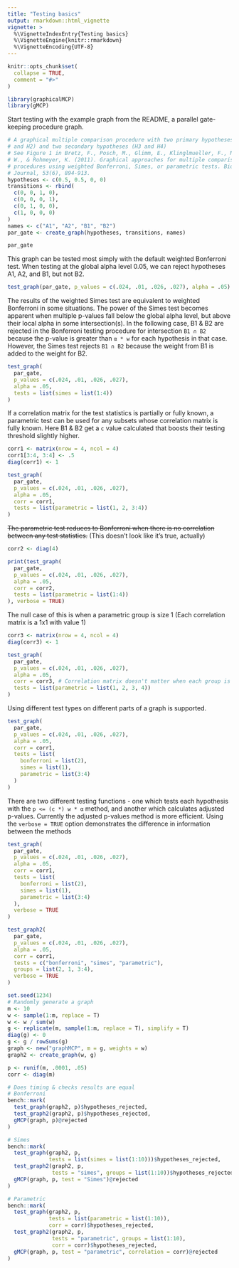 ```yaml
---
title: "Testing basics"
output: rmarkdown::html_vignette
vignette: >
  %\VignetteIndexEntry{Testing basics}
  %\VignetteEngine{knitr::rmarkdown}
  %\VignetteEncoding{UTF-8}
---
```


```r
knitr::opts_chunk$set(
  collapse = TRUE,
  comment = "#>"
)
```

```r
library(graphicalMCP)
library(gMCP)
```

Start testing with the example graph from the README, a parallel gate-keeping procedure graph.

```r
# A graphical multiple comparison procedure with two primary hypotheses (H1
# and H2) and two secondary hypotheses (H3 and H4)
# See Figure 1 in Bretz, F., Posch, M., Glimm, E., Klinglmueller, F., Maurer,
# W., & Rohmeyer, K. (2011). Graphical approaches for multiple comparison
# procedures using weighted Bonferroni, Simes, or parametric tests. Biometrical
# Journal, 53(6), 894-913.
hypotheses <- c(0.5, 0.5, 0, 0)
transitions <- rbind(
  c(0, 0, 1, 0),
  c(0, 0, 0, 1),
  c(0, 1, 0, 0),
  c(1, 0, 0, 0)
)
names <- c("A1", "A2", "B1", "B2")
par_gate <- create_graph(hypotheses, transitions, names)

par_gate
```

This graph can be tested most simply with the default weighted Bonferroni test. When testing at the global alpha level 0.05, we can reject hypotheses A1, A2, and B1, but not B2.

```r
test_graph(par_gate, p_values = c(.024, .01, .026, .027), alpha = .05)
```

The results of the weighted Simes test are equivalent to weighted Bonferroni in some situations. The power of the Simes test becomes apparent when multiple p-values fall below the global alpha level, but above their local alpha in some intersection(s). In the following case, B1 & B2 are rejected in the Bonferroni testing procedure for intersection `B1 ∩ B2` because the p-value is greater than `α * w` for each hypothesis in that case. However, the Simes test rejects `B1 ∩ B2` because the weight from B1 is added to the weight for B2.

```r
test_graph(
  par_gate,
  p_values = c(.024, .01, .026, .027),
  alpha = .05,
  tests = list(simes = list(1:4))
)
```

If a correlation matrix for the test statistics is partially or fully known, a parametric test can be used for any subsets whose correlation matrix is fully known. Here B1 & B2 get a `c` value calculated that boosts their testing threshold slightly higher. 

```r
corr1 <- matrix(nrow = 4, ncol = 4)
corr1[3:4, 3:4] <- .5
diag(corr1) <- 1

test_graph(
  par_gate,
  p_values = c(.024, .01, .026, .027),
  alpha = .05,
  corr = corr1,
  tests = list(parametric = list(1, 2, 3:4))
)
```

 ~~The parametric test reduces to Bonferroni when there is no correlation between any test statistics.~~ (This doesn't look like it's true, actually)

```r
corr2 <- diag(4)

print(test_graph(
  par_gate,
  p_values = c(.024, .01, .026, .027),
  alpha = .05,
  corr = corr2,
  tests = list(parametric = list(1:4))
), verbose = TRUE)
```

The null case of this is when a parametric group is size 1 (Each correlation matrix is a 1x1 with value 1)

```r
corr3 <- matrix(nrow = 4, ncol = 4)
diag(corr3) <- 1

test_graph(
  par_gate,
  p_values = c(.024, .01, .026, .027),
  alpha = .05,
  corr = corr3, # Correlation matrix doesn't matter when each group is size 1
  tests = list(parametric = list(1, 2, 3, 4))
)
```

Using different test types on different parts of a graph is supported.

```r
test_graph(
  par_gate,
  p_values = c(.024, .01, .026, .027),
  alpha = .05,
  corr = corr1,
  tests = list(
    bonferroni = list(2),
    simes = list(1),
    parametric = list(3:4)
  )
)
```

There are two different testing functions - one which tests each hypothesis with the `p <= (c *) w * α` method, and another which calculates adjusted p-values. Currently the adjusted p-values method is more efficient. Using the `verbose = TRUE` option demonstrates the difference in information between the methods

```r
test_graph(
  par_gate,
  p_values = c(.024, .01, .026, .027),
  alpha = .05,
  corr = corr1,
  tests = list(
    bonferroni = list(2),
    simes = list(1),
    parametric = list(3:4)
  ),
  verbose = TRUE
)

test_graph2(
  par_gate,
  p_values = c(.024, .01, .026, .027),
  alpha = .05,
  corr = corr1,
  tests = c("bonferroni", "simes", "parametric"),
  groups = list(2, 1, 3:4),
  verbose = TRUE
)
```



```r
set.seed(1234)
# Randomly generate a graph
m <- 10
w <- sample(1:m, replace = T)
w <- w / sum(w)
g <- replicate(m, sample(1:m, replace = T), simplify = T)
diag(g) <- 0
g <- g / rowSums(g)
graph <- new("graphMCP", m = g, weights = w)
graph2 <- create_graph(w, g)

p <- runif(m, .0001, .05)
corr <- diag(m)

# Does timing & checks results are equal
# Bonferroni
bench::mark(
  test_graph(graph2, p)$hypotheses_rejected,
  test_graph2(graph2, p)$hypotheses_rejected,
  gMCP(graph, p)@rejected
)

# Simes
bench::mark(
  test_graph(graph2, p,
             tests = list(simes = list(1:10)))$hypotheses_rejected,
  test_graph2(graph2, p,
              tests = "simes", groups = list(1:10))$hypotheses_rejected,
  gMCP(graph, p, test = "Simes")@rejected
)

# Parametric
bench::mark(
  test_graph(graph2, p,
             tests = list(parametric = list(1:10)),
             corr = corr)$hypotheses_rejected,
  test_graph2(graph2, p,
              tests = "parametric", groups = list(1:10),
              corr = corr)$hypotheses_rejected,
  gMCP(graph, p, test = "parametric", correlation = corr)@rejected
)
```






